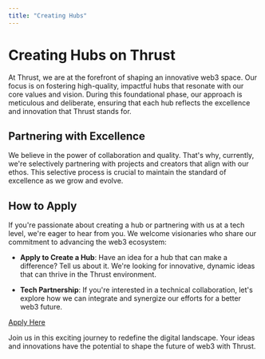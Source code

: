 ```yaml
---
title: "Creating Hubs"
---
```


# Creating Hubs on Thrust

At Thrust, we are at the forefront of shaping an innovative web3 space. Our focus is on fostering high-quality, impactful hubs that resonate with our core values and vision. During this foundational phase, our approach is meticulous and deliberate, ensuring that each hub reflects the excellence and innovation that Thrust stands for.

## Partnering with Excellence

We believe in the power of collaboration and quality. That's why, currently, we're selectively partnering with projects and creators that align with our ethos. This selective process is crucial to maintain the standard of excellence as we grow and evolve.

## How to Apply

If you're passionate about creating a hub or partnering with us at a tech level, we're eager to hear from you. We welcome visionaries who share our commitment to advancing the web3 ecosystem:

- **Apply to Create a Hub**: Have an idea for a hub that can make a difference? Tell us about it. We're looking for innovative, dynamic ideas that can thrive in the Thrust environment.
  
- **Tech Partnership**: If you're interested in a technical collaboration, let's explore how we can integrate and synergize our efforts for a better web3 future.

[Apply Here](https://docs.google.com/forms/d/e/1FAIpQLSeJnEPlNnU9kauKeJOXnvwhllWcEvjck93T1vRdhimBetgfnQ/viewform)

Join us in this exciting journey to redefine the digital landscape. Your ideas and innovations have the potential to shape the future of web3 with Thrust.
